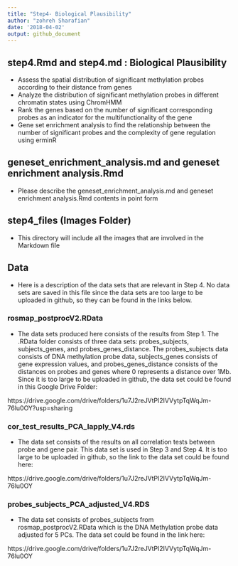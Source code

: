 ```yaml
---
title: "Step4- Biological Plausibility"
author: "zohreh Sharafian"
date: '2018-04-02'
output: github_document
---
```


## step4.Rmd and step4.md : Biological Plausibility

 - Assess the spatial distribution of significant methylation probes according to their distance from genes
 - Analyze the distribution of significant methylation probes in different chromatin states using ChromHMM
 - Rank the genes based on the number of significant corresponding probes as an indicator for the multifunctionality of the gene
 - Gene set enrichment analysis to find the relationship between the number of significant probes and the complexity of gene regulation using erminR

## geneset_enrichment_analysis.md and geneset enrichment analysis.Rmd

- Please describe the geneset_enrichment_analysis.md and geneset enrichment analysis.Rmd contents in point form

## step4_files (Images Folder)

- This directory will include all the images that are involved in the Markdown file

## Data

- Here is a description of the data sets that are relevant in Step 4. No data sets are saved in this file since the data sets are too large to be uploaded in github, so they can be found in the links below.

### rosmap_postprocV2.RData

- The data sets produced here consists of the results from Step 1. The .RData folder consists of three data sets: probes_subjects, subjects_genes, and probes_genes_distance. The probes_subjects data consists of DNA methylation probe data, subjects_genes consists of gene expression values, and probes_genes_distance consists of the distances on probes and genes where 0 represents a distance over 1Mb. Since it is too large to be uploaded in github, the data set could be found in this Google Drive Folder:

https://drive.google.com/drive/folders/1u7J2reJVtPl2IVVytpTqWqJm-76lu0OY?usp=sharing

### cor_test_results_PCA_lapply_V4.rds

- The data set consists of the results on all correlation tests between probe and gene pair. This data set is used in Step 3 and Step 4. It is too large to be uploaded in github, so the link to the data set could be found here:

https://drive.google.com/drive/folders/1u7J2reJVtPl2IVVytpTqWqJm-76lu0OY 

### probes_subjects_PCA_adjusted_V4.RDS

- The data set consists of probes_subjects from rosmap_postprocV2.RData which is the DNA Methylation probe data adjusted for 5 PCs. The data set could be found in the link here:

https://drive.google.com/drive/folders/1u7J2reJVtPl2IVVytpTqWqJm-76lu0OY 
